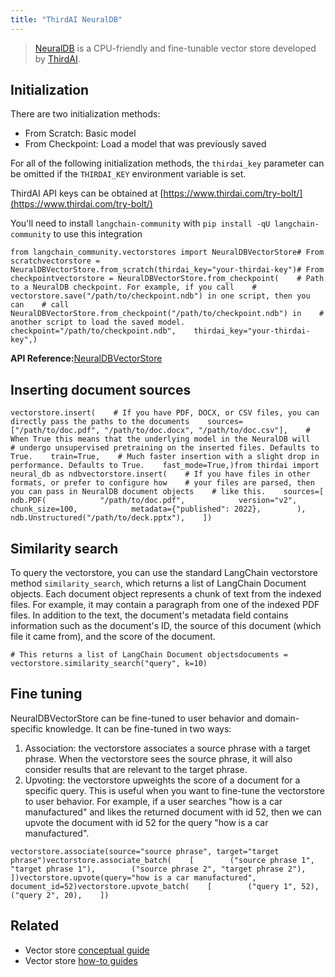 ```yaml
---
title: "ThirdAI NeuralDB"
---
```


> [NeuralDB](https://www.thirdai.com/neuraldb-enterprise/) is a CPU-friendly and fine-tunable vector store developed by [ThirdAI](https://www.thirdai.com/).

## Initialization

There are two initialization methods:

* From Scratch: Basic model
* From Checkpoint: Load a model that was previously saved

For all of the following initialization methods, the `thirdai_key` parameter can be omitted if the `THIRDAI_KEY` environment variable is set.

ThirdAI API keys can be obtained at [https://www.thirdai.com/try-bolt/](https://www.thirdai.com/try-bolt/)

You'll need to install `langchain-community` with `pip install -qU langchain-community` to use this integration

```
from langchain_community.vectorstores import NeuralDBVectorStore# From scratchvectorstore = NeuralDBVectorStore.from_scratch(thirdai_key="your-thirdai-key")# From checkpointvectorstore = NeuralDBVectorStore.from_checkpoint(    # Path to a NeuralDB checkpoint. For example, if you call    # vectorstore.save("/path/to/checkpoint.ndb") in one script, then you can    # call NeuralDBVectorStore.from_checkpoint("/path/to/checkpoint.ndb") in    # another script to load the saved model.    checkpoint="/path/to/checkpoint.ndb",    thirdai_key="your-thirdai-key",)
```

**API Reference:**[NeuralDBVectorStore](https://python.langchain.com/api_reference/community/vectorstores/langchain_community.vectorstores.thirdai_neuraldb.NeuralDBVectorStore.html)

## Inserting document sources

```
vectorstore.insert(    # If you have PDF, DOCX, or CSV files, you can directly pass the paths to the documents    sources=["/path/to/doc.pdf", "/path/to/doc.docx", "/path/to/doc.csv"],    # When True this means that the underlying model in the NeuralDB will    # undergo unsupervised pretraining on the inserted files. Defaults to True.    train=True,    # Much faster insertion with a slight drop in performance. Defaults to True.    fast_mode=True,)from thirdai import neural_db as ndbvectorstore.insert(    # If you have files in other formats, or prefer to configure how    # your files are parsed, then you can pass in NeuralDB document objects    # like this.    sources=[        ndb.PDF(            "/path/to/doc.pdf",            version="v2",            chunk_size=100,            metadata={"published": 2022},        ),        ndb.Unstructured("/path/to/deck.pptx"),    ])
```

## Similarity search

To query the vectorstore, you can use the standard LangChain vectorstore method `similarity_search`, which returns a list of LangChain Document objects. Each document object represents a chunk of text from the indexed files. For example, it may contain a paragraph from one of the indexed PDF files. In addition to the text, the document's metadata field contains information such as the document's ID, the source of this document (which file it came from), and the score of the document.

```
# This returns a list of LangChain Document objectsdocuments = vectorstore.similarity_search("query", k=10)
```

## Fine tuning

NeuralDBVectorStore can be fine-tuned to user behavior and domain-specific knowledge. It can be fine-tuned in two ways:

1. Association: the vectorstore associates a source phrase with a target phrase. When the vectorstore sees the source phrase, it will also consider results that are relevant to the target phrase.
2. Upvoting: the vectorstore upweights the score of a document for a specific query. This is useful when you want to fine-tune the vectorstore to user behavior. For example, if a user searches "how is a car manufactured" and likes the returned document with id 52, then we can upvote the document with id 52 for the query "how is a car manufactured".

```
vectorstore.associate(source="source phrase", target="target phrase")vectorstore.associate_batch(    [        ("source phrase 1", "target phrase 1"),        ("source phrase 2", "target phrase 2"),    ])vectorstore.upvote(query="how is a car manufactured", document_id=52)vectorstore.upvote_batch(    [        ("query 1", 52),        ("query 2", 20),    ])
```

## Related

* Vector store [conceptual guide](/src/oss/concepts/vectorstores)
* Vector store [how-to guides](/src/oss/how_to/#vector-stores)
